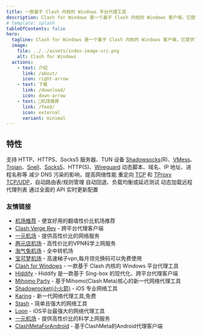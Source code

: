 ```yaml
---
title: 一款基于 Clash 内核的 Windows 平台代理工具
description: Clash for Windows 是一个基于 Clash 内核的 Windows 客户端，它提供了一个简单的界面，让你可以方便地配置和使用 Clash 代理。
# template: splash
tableOfContents: false
hero:
  tagline: Clash for Windows 是一个基于 Clash 内核的 Windows 客户端，它提供了一个简单的界面，让你可以方便地配置和使用 Clash 代理。
  image:
    file: ../../assets/index-image-src.png
	alt: Clash for Windows
  actions:
    - text: 介绍
      link: /about/
      icon: right-arrow
    - text: 下载
      link: /download/
      icon: down-arrow
    - text: 🎉机场推荐
      link: /feed/
      icon: external
      variant: minimal
---
```



## 特性

<CardGrid stagger>
	<Card title="入站" icon="pencil">
    支持 HTTP、HTTPS、Socks5 服务器、TUN 设备
	</Card>
	<Card title="出站" icon="add-document">
		<a href="wiki/shadowsocks">Shadowsocks</a>(R)、<a href="wiki/vmess">VMess</a>、<a href="wiki/trojan">Trojan</a>、<a href="wiki/snell">Snell</a>、<a href="wiki/socks5">Socks5</a>、HTTP(S)、<a href="wiki/wireguard">Wireguard</a>
	</Card>
	<Card title="基于规则的路由" icon="setting">
		动态脚本、域名、IP 地址、进程名称等
	</Card>
	<Card title="Fake-IP DNS" icon="open-book">
		 减少 DNS 污染的影响，提高网络性能
	</Card>
	<Card title="透明代理" icon="open-book">
		重定向 <a href="wiki/tcp">TCP</a> 和 <a href="wiki/tproxy">TProxy TCP/UDP</a>，自动路由表/规则管理
	</Card>
	<Card title="代理组" icon="open-book">
		自动回退、负载均衡或延迟测试
	</Card>
	<Card title="远程提供者" icon="open-book">
		动态加载远程代理列表
	</Card>
	<Card title="ESTful API" icon="open-book">
		通过全面的 API 实时更新配置
	</Card>
</CardGrid>


### 友情链接
- [机场推荐](https://jichangtuijian.uk) - 便宜好用的翻墙性价比机场推荐
- [Clash Verge Rev](https://clash-verge-rev.org/) - 跨平台代理客户端
- [一元机场](https://1rmb.org/) - 提供高性价比的网络服务
- [两元店机场](http://2yuan.uk) - 高性价比的VPN科学上网服务
- [淘气兔机场](https://taoqitu.uk/) - 全中转机场
- [宝可梦机场](https://baokemeng.bid) - 高速梯子vpn,每月领兑换码可以免费使用
- [Clash for Windows](https://clashcn.org) - 一款基于 Clash 内核的 Windows 平台代理工具
- [Hiddify](https://hiddifycn.org) - Hiddify 是一款基于 Sing-box 的现代化、跨平台代理客户端
- [Mihomo Party](https://mihomoparty.bid) - 基于Mihomo(Clash Meta)核心的新一代网络代理工具
- [Shadowrocket(小火箭)](https://shadowrocket.uk) - iOS 专业网络工具
- [Karing](https://karings.org) - 新一代网络代理工具,免费
- [Stash](https://stashapp.uk) - 简单且强大的网络工具
- [Loon](https://nsloon.uk) - iOS平台最强大的网络代理工具
- [一元机场](https://yijc.org) - 提供高性价比的科学上网服务
- [ClashMetaForAndroid](https://clashmeta.bid) - 基于ClashMeta的Android代理客户端